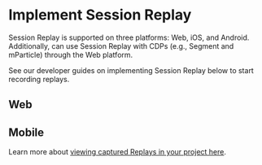 
# Implement Session Replay

Session Replay is supported on three platforms: Web, iOS, and Android. Additionally, can use Session Replay with CDPs (e.g., Segment and mParticle) through the Web platform. 

See our developer guides on implementing Session Replay below to start recording replays.

## Web

<Cards>
  <Cards.Card icon title="Web" href="/docs/session-replay/implement-session-replay/session-replay-web" />
</Cards>

## Mobile

<Cards>
  <Cards.Card icon title="iOS" href="/docs/session-replay/implement-session-replay/session-replay-ios" />
  <Cards.Card icon title="Android (Alpha)" href="/docs/session-replay/implement-session-replay/session-replay-android" />
</Cards>

Learn more about [viewing captured Replays in your project here](/docs/session-replay).